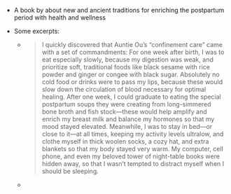 - A book by
about new and ancient traditions for enriching the postpartum period with health and wellness

- Some excerpts:
    - > I quickly discovered that Auntie Ou’s “confinement care” came with a set of commandments: For one week after birth, I was to eat especially slowly, because my digestion was weak, and prioritize soft, traditional foods like black sesame with rice powder and ginger or congee with black sugar. Absolutely no cold food or drinks were to pass my lips, because these would slow down the circulation of blood necessary for optimal healing. After one week, I could graduate to eating the special postpartum soups they were creating from long-simmered bone broth and fish stock—these would help amplify and enrich my breast milk and balance my hormones so that my mood stayed elevated. Meanwhile, I was to stay in bed—or close to it—at all times, keeping my activity levels ultralow, and clothe myself in thick woolen socks, a cozy hat, and extra blankets so that my body stayed very warm. My computer, cell phone, and even my beloved tower of night-table books were hidden away, so that I wasn’t tempted to distract myself when I should be sleeping.
    - > 
